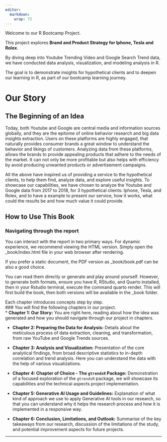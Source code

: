 ```yaml
---
editor: 
  markdown: 
    wrap: 72
---
```


Welcome to our R Bootcamp Project.

This project explores **Brand and Product Strategy for Iphone, Tesla and Rolex**.  

By diving deep into Youtube Trending Video and Google Search Trend data, we have conducted data analysis, visualization, and modeling analysis in R. 

The goal is to demonstrate insights for hypothetical clients and to deepen our learning in R, as part of our bootcamp learning journey.  

# Our Story
## The Beginning of an Idea

Today, both Youtube and Google are central media and information sources globally, and they are the epitome of online behavior research and big data insights extraction. Users on these platforms are highly engaged, that naturally provides consumer brands a great window to understand the behavior and likings of customers. Analyzing data from these platforms, allows the brands to provide appealing products that adhere to the needs of the market. It can not only be more profitable but also helps with efficiency by avoid producing unwanted products or advertisement campaigns.


All the above have inspired us of providing a service to the hypothetical clients, to help them find, analyze data,
and explore useful insights. To showcase our capabilities, we have chosen to analyze the Youtube and Google data from 2017 to 2018, for 3 hypothetical clients: Iphone, Tesla, and Rolex, and to have a example to present our service, how it works, what could the results be and how much value it could provide.


## How to Use This Book

### Navigating through the report

You can interact with the report in two primary ways. For dynamic experience, we recommend viewing the HTML version. Simply open the _book/index.html file in your web browser after rendering. 

If you prefer a static document, the PDF version as _book/book.pdf can be also a good choice. 

You can read them directly or generate and play around yourself. However, to generate both formats, ensure you have R, RStudio, and Quarto installed, then in your Rstudio terminal, execute the command quarto render. This will first build the book, then both versions will be available in the _book folder.

Each chapter introduces concepts step by step.  
### You will find the following chapters in our project.  
*   **Chapter 1: Our Story:** You are right here, reading about how the idea was generated and how you should navigate through our project in chapters.

*   **Chapter 2: Preparing the Data for Analysis:** Details about the meticulous process of data extraction, cleaning, and transformation, from raw YouTube and Google Trends sources.

*   **Chapter 3: Analysis and Visualization:** Presentation of the core analytical findings, from broad descriptive statistics to in-depth correlation and trend analysis. Here you can understand the data with the help of various visualizations.

*   **Chapter 4: Chapter of Choice - The `gtrendsR` Package:** Demonstration of a focused exploration of the `gtrendsR` package, we will showcase its capabilities and the technical aspects project implementation.

*   **Chapter 5: Generative AI Usage and Guidelines:** Explanation of what kind of approach we use to apply Generative AI tools in our research, so that you can understand why it helps the research process and how it is implemented in a responsive way.

*   **Chapter 6: Conclusion, Limitations, and Outlook:** Summarise of the key takeaways from our research, discussion of the limitations of the study, and potential improvement aspects for future projects.

---

